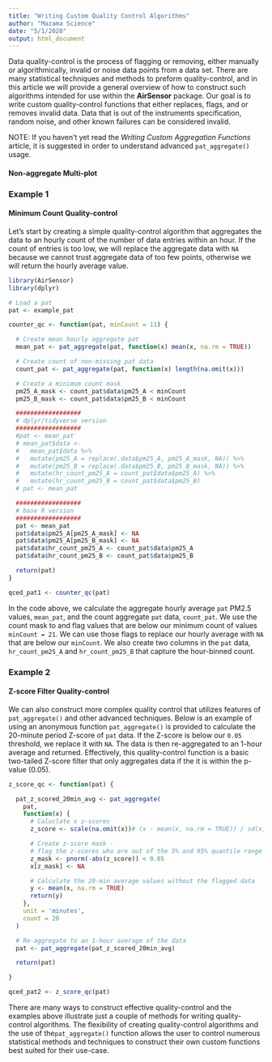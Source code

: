 ```yaml
---
title: "Writing Custom Quality Control Algorithms"
author: "Mazama Science"
date: "5/1/2020"
output: html_document
---
```


Data quality-control is the process of flagging or removing, either manually or algorithmically, invalid or noise data points from a data set. There are many statistical techniques and methods to preform quality-control, and in this article we will provide a general overview of how to construct such algorithms intended for use within the **AirSensor** package. Our goal is to write custom quality-control functions that either replaces, flags, and or removes invalid data. Data that is out of the instruments specification, random noise, and other known failures can be considered invalid.

NOTE: If you haven't yet read the _Writing Custom Aggregation Functions_ article, it is suggested in order to understand advanced `pat_aggregate()` usage.

#### Non-aggregate Multi-plot

### Example 1
#### Minimum Count Quality-control

Let's start by creating a simple quality-control algorithm that aggregates the data to an hourly count of the number of data entries within an hour. If the count of entries is too low, we will replace the aggregate data with `NA` because we cannot trust aggregate data of too few points, otherwise we will return the hourly average value.

```r
library(AirSensor)
library(dplyr)

# Load a pat
pat <- example_pat

counter_qc <- function(pat, minCount = 11) {

  # Create mean hourly aggregate pat
  mean_pat <- pat_aggregate(pat, function(x) mean(x, na.rm = TRUE))

  # Create count of non-missing pat data
  count_pat <- pat_aggregate(pat, function(x) length(na.omit(x)))

  # Create a minimum count mask
  pm25_A_mask <- count_pat$data$pm25_A < minCount
  pm25_B_mask <- count_pat$data$pm25_B < minCount

  ##################
  # dplyr/tidyverse version
  ##################
  #pat <- mean_pat
  # mean_pat$data <-
  #   mean_pat$data %>%
  #   mutate(pm25_A = replace(.data$pm25_A, pm25_A_mask, NA)) %>%
  #   mutate(pm25_B = replace(.data$pm25_B, pm25_B_mask, NA)) %>%
  #   mutate(hr_count_pm25_A = count_pat$data$pm25_A) %>%
  #   mutate(hr_count_pm25_B = count_pat$data$pm25_B)
  # pat <- mean_pat

  ##################
  # base R version
  ##################
  pat <- mean_pat
  pat$data$pm25_A[pm25_A_mask] <- NA
  pat$data$pm25_A[pm25_B_mask] <- NA
  pat$data$hr_count_pm25_A <- count_pat$data$pm25_A
  pat$data$hr_count_pm25_B <- count_pat$data$pm25_B

  return(pat)
}

qced_pat1 <- counter_qc(pat)
```

In the code above, we calculate the aggregate hourly average `pat` PM2.5 values, `mean_pat`, and the count aggregate `pat` data, `count_pat`. We use the count mask to and flag values that are below our minimum count of values `minCount = 21`. We can use those flags to replace our hourly average with `NA` that are below our `minCount`. We also create two columns in the `pat` data, `hr_count_pm25_A` and `hr_count_pm25_B` that capture the hour-binned count.

### Example 2
#### Z-score Filter Quality-control

We can also construct more complex quality control that utilizes features of `pat_aggregate()` and other advanced techniques.
Below is an example of using an anonymous function `pat_aggregate()` is provided to calculate the 20-minute period Z-score of `pat` data. If the Z-score is below our `0.05` threshold, we replace it with `NA`. The data is then re-aggregated to an 1-hour average and returned. Effectively, this quality-control function is a basic two-tailed Z-score filter that only aggregates data if the it is within the p-value (0.05).

```r

z_score_qc <- function(pat) {

  pat_z_scored_20min_avg <- pat_aggregate(
    pat,
    function(x) {
      # Caluclate x z-scores
      z_score <- scale(na.omit(x))# (x - mean(x, na.rm = TRUE)) / sd(x, na.rm = TRUE)

      # Create z-score mask -
      # flag the z-scores who are out of the 5% and 95% quantile range
      z_mask <- pnorm(-abs(z_score)) < 0.05
      x[z_mask] <- NA

      # Calculate the 20-min average values without the flagged data
      y <- mean(x, na.rm = TRUE)
      return(y)
    },
    unit = 'minutes',
    count = 20
  )

  # Re-aggregate to an 1-hour average of the data
  pat <- pat_aggregate(pat_z_scored_20min_avg)

  return(pat)

}

qced_pat2 <- z_score_qc(pat)

```

There are many ways to construct effective quality-control and the examples above illustrate just a couple of methods for writing quality-control algorithms. The flexibility of creating quality-control algorithms and the use of the`pat_aggregate()` function allows the user to control numerous statistical methods and techniques to construct their own custom functions best suited for their use-case.

